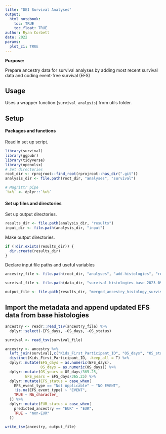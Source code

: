 ```yaml
---
title: "DEI Survival Analyses"
output: 
  html_notebook:
    toc: TRUE
    toc_float: TRUE
author: Ryan Corbett
date: 2022
params:
  plot_ci: TRUE
---
```


**Purpose:** 

Prepare ancestry data for survival analyses by adding most recent survival data and coding event-free survival (EFS)

## Usage 

Uses a wrapper function (`survival_analysis`) from utils folder. 

## Setup

#### Packages and functions

Read in set up script.

```r
library(survival)
library(ggpubr)
library(tidyverse)
library(openxlsx)
# Set directories
root_dir <- rprojroot::find_root(rprojroot::has_dir(".git"))
analysis_dir <- file.path(root_dir, "analyses", "survival")

# Magrittr pipe
`%>%` <- dplyr::`%>%`
```

#### Set up files and directories

Set up output directories. 

```r
results_dir <- file.path(analysis_dir, "results")
input_dir <- file.path(analysis_dir, "input")
```

Make output directories.

```r
if (!dir.exists(results_dir)) {
  dir.create(results_dir)
}
```

Declare input file paths and useful variables

```r
ancestry_file <- file.path(root_dir, "analyses", "add-histologies", "results", "merged_ancestry_histology_data.tsv")

survival_file <- file.path(data_dir, "survival-histologies-base-2023-09-20.tsv")

output_file <- file.path(results_dir, "merged_ancestry_histology_survival.tsv")
```

## Import the metadata and append updated EFS data from base histologies

```r
ancestry <- readr::read_tsv(ancestry_file) %>%
  dplyr::select(-EFS_days, -OS_days, -OS_status)

survival <- read_tsv(survival_file)

ancestry <- ancestry %>%
  left_join(survival[,c("Kids_First_Participant_ID", "OS_days", "OS_status", "EFS_days", "EFS_event_type")]) %>%
  distinct(Kids_First_Participant_ID, .keep_all = T) %>%
  dplyr::mutate(EFS_days = as.numeric(EFS_days),
                OS_days = as.numeric(OS_days)) %>%
  dplyr::mutate(OS_years = OS_days/365.25,
         EFS_years = EFS_days/365.25) %>%
  dplyr::mutate(EFS_status = case_when(
    EFS_event_type == "Not Applicable" ~ "NO EVENT",
    !is.na(EFS_event_type) ~ "EVENT",
    TRUE ~ NA_character_
  )) %>%
  dplyr::mutate(EUR_status = case_when(
    predicted_ancestry == "EUR" ~ "EUR", 
    TRUE ~ "non-EUR"
  ))

write_tsv(ancestry, output_file)
```